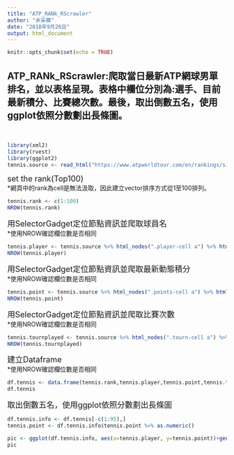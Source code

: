 ```yaml
---
title: "ATP_RANk_RScrawler"
author: "余采蘋"
date: "2018年9月26日"
output: html_document
---
```


```r
knitr::opts_chunk$set(echo = TRUE)
```

## ATP_RANk_RScrawler:爬取當日最新ATP網球男單排名，並以表格呈現。表格中欄位分別為:選手、目前最新積分、比賽總次數。最後，取出倒數五名，使用ggplot依照分數劃出長條圖。
</font><br />

```r
library(xml2)
library(rvest)
library(ggplot2)
tennis.source <- read_html("https://www.atpworldtour.com/en/rankings/singles")
```

<font size="4">set the rank(Top100)</font><br />
*網頁中的rank為cell是無法汲取，因此建立vector排序方式從1至100排列。
```r
tennis.rank <- c(1:100)
NROW(tennis.rank)
```

<font size="4">用SelectorGadget定位節點資訊並爬取球員名</font><br />
*使用NROW確認欄位數是否相同
```r
tennis.player <- tennis.source %>% html_nodes(".player-cell a") %>% html_text()
NROW(tennis.player)  
```

<font size="4">用SelectorGadget定位節點資訊並爬取最新動態積分</font><br />
*使用NROW確認欄位數是否相同
```r
tennis.point <- tennis.source %>% html_nodes(".points-cell a") %>% html_text() 
NROW(tennis.point)  
```

<font size="4">用SelectorGadget定位節點資訊並爬取比賽次數</font><br />
*使用NROW確認欄位數是否相同
```r
tennis.tournplayed <- tennis.source %>% html_nodes(".tourn-cell a") %>% html_text()
NROW(tennis.tournplayed)
```

<font size="4">建立Dataframe</font><br />
*使用NROW確認欄位數是否相同
```r
df.tennis <- data.frame(tennis.rank,tennis.player,tennis.point,tennis.tournplayed)
df.tennis
```

<font size="4">取出倒數五名，使用ggplot依照分數劃出長條圖</font><br />
```r
df.tennis.info <- df.tennis[-c(1:95),]
tennis.point <- df.tennis.info$tennis.point %>% as.numeric()

pic <- ggplot(df.tennis.info, aes(x=tennis.player, y=tennis.point))+geom_bar(stat = "identity")
pic
```